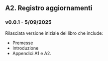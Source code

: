 ## A2. Registro aggiornamenti {.unnumbered #registro_aggiornamenti}

### v0.0.1 - 5/09/2025
Rilasciata versione iniziale del libro che include:

- Premesse
- Introduzione
- Appendici A1 e A2.

